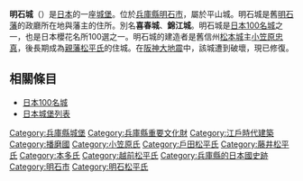 {{unreferenced|time=2018-06-06T14:41:16+00:00}}{{Expand japanese}}
{{日本城郭概要表|
nihongo = 明石城|
hiragana=あかしじょう|
romaji=Akashi-jō|
img = File:Akashi Castle 20200623.jpg|
img_capt = 明石城巽櫓・坤櫓|
img_width =300px|
name = 明石城|
pref = 兵庫縣|
ar_called = 喜春城、錦江城|
struct = 連郭梯郭混合式平山城|
tower_struct = |
builders = 小笠原忠真|
build_y = 1619年|
revamp =松平直常|
rulers = 松平氏（越前系）|
reject_y = 1874年|
remains =櫓、石垣、堀、移築門
|cultural asset = 國家重要文化財（巽櫓・坤櫓）、國家史跡
|rebuilding things = 塀
|location = {{Coord|34|39|10.07|N|134|59|30.47|E|scale:10000}}
}}
'''明石城'''（{{jpn|j=明石城|hg=あかしじょう|rm=Akashi-jō}}）是[[日本|日本]]的一座[[城_(日本)|城堡]]。位於[[兵庫縣|兵庫縣]][[明石市|明石市]]，屬於平山城。明石城是舊[[明石藩|明石藩]]的政廳所在地與藩主的住所。別名'''喜春城'''、'''錦江城'''。明石城是[[日本100名城|日本100名城]]之一，也是日本櫻花名所100選之一。明石城的建造者是舊信州[[松本城|松本城]]主[[小笠原忠真|小笠原忠真]]，後長期成為[[親藩|親藩]][[松平氏|松平氏]]的住城。在[[阪神大地震|阪神大地震]]中，該城遭到破壞，現已修復。

== 相關條目 ==
*[[日本100名城|日本100名城]]
*[[日本城堡列表|日本城堡列表]]

{{日本100名城}}
{{DEFAULTSORT:Akashi Jou}}
[[Category:兵庫縣城堡|Category:兵庫縣城堡]]
[[Category:兵庫縣重要文化財|Category:兵庫縣重要文化財]]
[[Category:江戶時代建築|Category:江戶時代建築]]
[[Category:播磨國|Category:播磨國]]
[[Category:小笠原氏|Category:小笠原氏]]
[[Category:戶田松平氏|Category:戶田松平氏]]
[[Category:藤井松平氏|Category:藤井松平氏]]
[[Category:本多氏|Category:本多氏]]
[[Category:越前松平氏|Category:越前松平氏]]
[[Category:兵庫縣的日本國史跡|Category:兵庫縣的日本國史跡]]
[[Category:明石市|Category:明石市]]
[[Category:明石松平氏|Category:明石松平氏]]